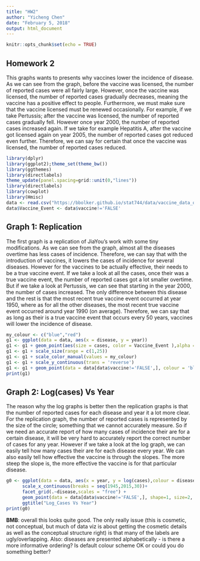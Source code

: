 ```yaml
---
title: "HW2"
author: "Yicheng Chen"
date: "February 5, 2018"
output: html_document
---
```


```r

knitr::opts_chunk$set(echo = TRUE)
```

## Homework 2

This graphs wants to presents why vaccines lower the incidence of disease. As we can see from the graph, before the vaccine was licensed, the number of reported cases were all fairly large. However, once the vaccine was licensed, the number of reported cases gradually decreases, meaning the vaccine has a positive effect to people. Furthermore, we must make sure that the vaccine licensed must be renewed occasionally. For example, if we take Pertussis; after the vaccine was licensed, the number of reported cases gradually fell. However once year 2000, the number of reported cases increased again. If we take for example Hepatitis A, after the vaccine got licensed again on year 2005, the number of reported cases got reduced even further. Therefore, we can say for certain that once the vaccine was licensed, the number of reported cases reduced.


```r
library(dplyr)
library(ggplot2);theme_set(theme_bw())
library(ggthemes)
library(directlabels)
theme_update(panel.spacing=grid::unit(0,"lines"))
library(directlabels)
library(cowplot)
library(Hmisc)
data <- read.csv("https://bbolker.github.io/stat744/data/vaccine_data_online.csv")
data$Vaccine_Event <- data$vaccine!='FALSE'
```

## Graph 1: Replication

The first graph is a replication of JiaYou's work with some tiny modifications. As we can see from the graph, almost all the diseases overtime has less cases of incidence. Therefore, we can say that with the introduction of vaccines, it lowers the cases of incidence for several diseases. However for the vaccines to be actually effective, their needs to be a true vaccine event. If we take a look at all the cases, once their was a true vaccine event, the number of reported cases got a lot smaller overtime. But if we take a look at Pertussis, we can see that starting in the year 2000, the number of cases increased. The only difference between this disease and the rest is that the most recent true vaccine event occurred at year 1950, where as for all the other diseases, the most recent true vaccine event occurred around year 1990 (on average). Therefore, we can say that as long as their is a true vaccine event that occurs every 50 years, vaccines will lower the incidence of disease. 

```r
my_colour <- c("blue","red")
g1 <- ggplot(data = data, aes(x = disease, y = year))
g1 <- g1 + geom_point(aes(size = cases, color = Vaccine_Event ),alpha = 0.2) 
g1 <- g1 + scale_size(range = c(1,25))
g1 <- g1 + scale_color_manual(values = my_colour)
g1 <- g1 + scale_y_continuous(trans = 'reverse')
g1 <- g1 + geom_point(data = data[data$vaccine!='FALSE',], colour = 'black')
print(g1)
```

## Graph 2: Log(cases) Vs Year

The reason why the log graphs is better then the replication graphs is that the number of reported cases for each disease and year it a lot more clear. For the replication graph, the number of reported cases is represented by the size of the circle; something that we cannot accurately measure. So if we need an accurate report of how many cases of incidence their are for a certain disease, it will be very hard to accurately report the correct number of cases for any year. However if we take a look at the log graph, we can easily tell how many cases their are for each disease every year. We can also easily tell how effective the vaccine is through the slopes. The more steep the slope is, the more effective  the vaccine is for that particular disease. 


```r
g0 <- ggplot(data = data, aes(x = year, y = log(cases),colour = disease)) +geom_path() +
      scale_x_continuous(breaks = seq(1945,2015,30))+
      facet_grid(.~disease,scales = "free") + 
      geom_point(data = data[data$vaccine!='FALSE',], shape=1, size=2, stroke=1.5)+
      ggtitle("Log_Cases Vs Year")
print(g0)
```


**BMB**: overall this looks quite good. The only really issue (this
is cosmetic, not conceptual, but much of data viz is about getting the
cosmetic details as well as the conceptual structure right) is that
many of the labels are ugly/overlapping. Also: diseases are presented
alphabetically - is there a more informative ordering?  Is default
colour scheme OK or could you do something better?
